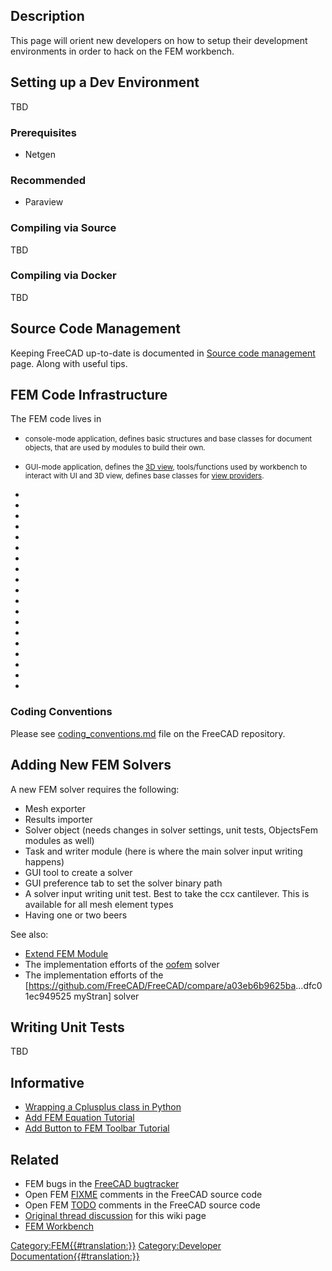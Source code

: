 <languages/>
<translate>

<!--T:1-->
{{TOCright}}

== Description == <!--T:2-->

<!--T:3-->
This page will orient new developers on how to setup their development environments in order to hack on the FEM workbench.

== Setting up a Dev Environment == <!--T:4-->

<!--T:5-->
TBD

=== Prerequisites === <!--T:6-->

<!--T:7-->
* Netgen

=== Recommended === <!--T:8-->

<!--T:9-->
* Paraview

=== Compiling via Source === <!--T:10-->

<!--T:11-->
TBD

=== Compiling via Docker === <!--T:12-->

<!--T:13-->
TBD

== Source Code Management == <!--T:14-->

<!--T:15-->
Keeping FreeCAD up-to-date is documented in [[Source_code_management|Source code management]] page. Along with useful {{incode|git}} tips.

== FEM Code Infrastructure == <!--T:16-->

<!--T:17-->
The FEM code lives in {{incode|src/Mod/Fem}}

<!--T:18-->
* {{incode|App/}} <small>console-mode application, defines basic structures and base classes for document objects, that are used by modules to build their own.</small> 
* {{incode|Gui/}} <small>GUI-mode application, defines the [[3D_view|3D view]], tools/functions used by workbench to interact with UI and 3D view, defines base classes for [[Viewprovider|view providers]].</small>
* {{incode|femcommands/}} 
* {{incode|fem.dox}}
* {{incode|femexamples/}}
* {{incode|femguiobjects/}}
* {{incode|femguiutils/}}
* {{incode|feminout/}}
* {{incode|femmesh/}}
* {{incode|femobjects/}}
* {{incode|femresult/}}
* {{incode|femsolver/}}
* {{incode|femtaskpanels/}}
* {{incode|femtest/}}
* {{incode|femtools/}}
* {{incode|femviewprovider/}}
* {{incode|InitGui.py}}
* {{incode|Init.py}}
* {{incode|ObjectsFem.py}}
* {{incode|TestFemApp.py}}
* {{incode|TestFemGui.py}}

=== Coding Conventions === <!--T:19-->

<!--T:20-->
Please see [https://github.com/FreeCAD/FreeCAD/blob/master/src/Mod/Fem/coding_conventions.md coding_conventions.md] file on the FreeCAD repository.

== Adding New FEM Solvers == <!--T:21-->

<!--T:22-->
A new FEM solver requires the following:

<!--T:23-->
* Mesh exporter
* Results importer
* Solver object (needs changes in solver settings, unit tests, ObjectsFem modules as well)
* Task and writer module (here is where the main solver input writing happens)
* GUI tool to create a solver
* GUI preference tab to set the solver binary path
* A solver input writing unit test. Best to take the ccx cantilever. This is available for all mesh element types
* Having one or two beers

<!--T:24-->
See also:
* [[Extend_FEM_Module|Extend FEM Module]]
* The implementation efforts of the [https://github.com/berndhahnebach/FreeCAD_bhb/commits/femoofem oofem] solver
* The implementation efforts of the [https://github.com/FreeCAD/FreeCAD/compare/a03eb6b9625ba...dfc01ec949525 myStran] solver

== Writing Unit Tests == <!--T:25-->

<!--T:26-->
TBD

== Informative == <!--T:27--> 

<!--T:28-->
* [[Wrapping_a_Cplusplus_class_in_Python|Wrapping a Cplusplus class in Python]]
* [[Add_FEM_Equation_Tutorial|Add FEM Equation Tutorial]]
* [[Add_Button_to_FEM_Toolbar_Tutorial|Add Button to FEM Toolbar Tutorial]]

== Related == <!--T:29-->

<!--T:30-->
* FEM bugs in the [https://github.com/FreeCAD/FreeCAD/issues FreeCAD bugtracker]
* Open FEM [https://github.com/FreeCAD/FreeCAD/search?q=FIXME+AND+fem FIXME] comments in the FreeCAD source code
* Open FEM [https://github.com/FreeCAD/FreeCAD/search?q=TODO+AND+fem TODO] comments in the FreeCAD source code
* [https://forum.freecad.org/viewtopic.php?f=18&t=60574 Original thread discussion] for this wiki page
* [[FEM_Workbench|FEM Workbench]]


</translate>
[[Category:FEM{{#translation:}}]]
[[Category:Developer Documentation{{#translation:}}]]
